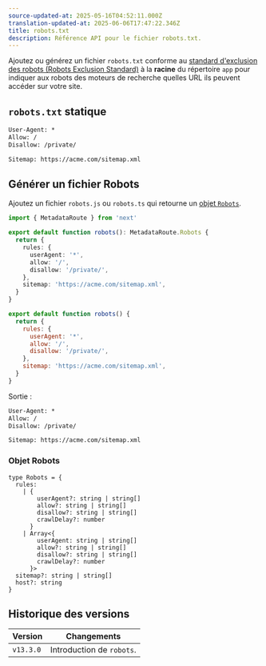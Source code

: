 ```yaml
---
source-updated-at: 2025-05-16T04:52:11.000Z
translation-updated-at: 2025-06-06T17:47:22.346Z
title: robots.txt
description: Référence API pour le fichier robots.txt.
---
```


Ajoutez ou générez un fichier `robots.txt` conforme au [standard d'exclusion des robots (Robots Exclusion Standard)](https://en.wikipedia.org/wiki/Robots.txt#Standard) à la **racine** du répertoire `app` pour indiquer aux robots des moteurs de recherche quelles URL ils peuvent accéder sur votre site.

## `robots.txt` statique

```txt filename="app/robots.txt"
User-Agent: *
Allow: /
Disallow: /private/

Sitemap: https://acme.com/sitemap.xml
```

## Générer un fichier Robots

Ajoutez un fichier `robots.js` ou `robots.ts` qui retourne un [objet `Robots`](#robots-object).

```ts filename="app/robots.ts" switcher
import { MetadataRoute } from 'next'

export default function robots(): MetadataRoute.Robots {
  return {
    rules: {
      userAgent: '*',
      allow: '/',
      disallow: '/private/',
    },
    sitemap: 'https://acme.com/sitemap.xml',
  }
}
```

```js filename="app/robots.js" switcher
export default function robots() {
  return {
    rules: {
      userAgent: '*',
      allow: '/',
      disallow: '/private/',
    },
    sitemap: 'https://acme.com/sitemap.xml',
  }
}
```

Sortie :

```txt
User-Agent: *
Allow: /
Disallow: /private/

Sitemap: https://acme.com/sitemap.xml
```

### Objet Robots

```tsx
type Robots = {
  rules:
    | {
        userAgent?: string | string[]
        allow?: string | string[]
        disallow?: string | string[]
        crawlDelay?: number
      }
    | Array<{
        userAgent: string | string[]
        allow?: string | string[]
        disallow?: string | string[]
        crawlDelay?: number
      }>
  sitemap?: string | string[]
  host?: string
}
```

## Historique des versions

| Version   | Changements               |
| --------- | ------------------------- |
| `v13.3.0` | Introduction de `robots`. |